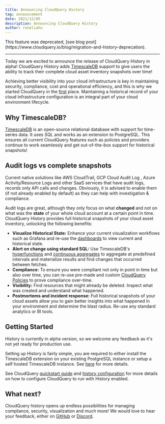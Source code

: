 ```yaml
---
title: Announcing CloudQuery History
tag: announcement
date: 2021/12/05
description: Announcing CloudQuery History
author: roneliahu
---
```



<BlogHeader/>

<Callout type="warning">
This feature was deprecated, [see blog post](https://www.cloudquery.io/blog/migration-and-history-deprecation).
</Callout>

---

Today we are excited to announce the release of CloudQuery History in alpha! CloudQuery History adds [TimescaleDB](https://github.com/timescale/timescaledb) support to give users the ability to track their complete cloud asset inventory snapshots over time!

Achieving better visibility into your cloud infrastructure is key in maintaining security, compliance, cost and operational efficiency, and this is why we started CloudQuery in the [first](https://www.cloudquery.io/blog/announcing-cloudquery-seed-funding) place. Maintaining a historical record of your cloud infrastructure configuration is an integral part of your cloud environment lifecycle.

## Why TimescaleDB?

[TimescaleDB](https://www.timescale.com/) is an open-source relational database with support for time-series data. It uses SQL and works as an extension to PostgreSQL. This ensures all current CloudQuery features such as policies and providers continue to work seamlessly and get out-of-the-box support for historical snapshots!

## Audit logs vs complete snapshots

Current native solutions like AWS CloudTrail, GCP Cloud Audit Log , Azure Activity/Resource Logs and other SaaS services that have audit logs, records only API calls and changes. Obviously, it is advised to enable them (if not already enabled by default) as they can help with investigation & compliance.

Audit logs are great, although they only focus on what **changed** and not on what was the **state** of your whole cloud account at a certain point in time. CloudQuery History provides full historical snapshots of your cloud asset inventory, unlocking the following benefits:

- **Visualize Historical State:** Enhance your current visualization workflows such as Grafana and re-use the [dashboards](https://www.cloudquery.io/blog/open-source-cloud-asset-inventory-with-cloudquery-and-grafana) to view current and historical state.
- **Alert on change using standard SQL:** Use TimescaleDB's [hyperfunctions](https://docs.timescale.com/api/latest/hyperfunctions/) and [continuous aggregates](https://docs.timescale.com/timescaledb/latest/how-to-guides/continuous-aggregates/) to aggregate at predefined intervals and materialize results and find changes that occurred between fetches.
- **Compliance:** To ensure you were compliant not only in point in time but also over time, you can re-use pre-made and custom [CloudQuery Policies](/docs/core-concepts/policies) to prove compliance over-time.
- **Visibility:** Find resources that might already be deleted. Inspect what was created and understand what happened.
- **Postmortems and incident response:** Full historical snapshots of your cloud assets allow you to gain better insights into what happened in your environment and determine the blast radius. Re-use any standard analytics or BI tools.

## Getting Started

History is currently in alpha version, so we welcome any feedback as it's not yet ready for production use.

Setting up History is fairly simple, you are required to either install the TimescaleDB extension on your existing PostgreSQL instance or setup a self hosted TimescaleDB instance. See [here](https://docs.timescale.com/timescaledb/latest/how-to-guides/install-timescaledb/self-hosted/) for more details.

See CloudQuery [quickstart guide](/docs/quickstart) and [history configuration](/docs) for more details on how to configure CloudQuery to run with History enabled.

## What next?

CloudQuery history opens up endless possibilities for managing compliance, security, visualization and much more! We would love to hear your feedback, either on [GitHub](https://github.com/cloudquery/cloudquery) or [Discord](https://www.cloudquery.io/discord).
